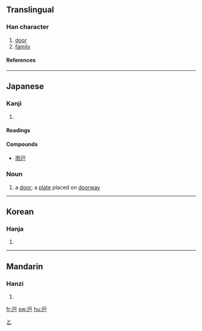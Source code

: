 {{see|戶}}

==Translingual==
===Han character===
{{Han char|rn=63|rad=戶|as=00|sn=4|four=|canj=一尸 (MS), X一尸 (XMS)}}
# [[door]]
# [[family]]
====References====
{{Han ref|kx=0414.321|hdz=32257.010|uh=6238|ud=25144}}
----
== Japanese ==
[[Category:1000_Japanese_basic_words|と]]

===Kanji===
{{ja-kanji|grade=2|rs=戶00}}
# {{defn|Japanese}} 
====Readings====
{{ja-readings|on=[[こ]] (ko)|kun=[[と]] (to), [[へ]] (he)}}
====Compounds====
*[[雨戸]]  

=== Noun ===
{{ja-noun|k|count=|hira=と|kata=|rom=to|kanji=|kyu=|shin=|hidx=}}
# a [[door]]; a [[plate]] placed on [[doorway]]
----

==Korean==
===Hanja===
{{ko-hanja|hangeul=호|eumhun=지계|rv=ho|mr=ho|y=ho}}
# {{defn|Korean}}
----
==Mandarin==
===Hanzi===
{{cmn-hanzi|pin=[[hù]] (hu4)|wg=hu<sup>4</sup>}}
# {{defn|Mandarin}}

[[fr:戸]]
[[sw:戸]]
[[hu:戸]]